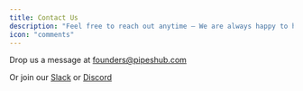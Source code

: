 ```yaml
---
title: Contact Us
description: "Feel free to reach out anytime — We are always happy to help!"
icon: "comments"
---
```


Drop us a message at [founders@pipeshub.com](mailto:founders@pipeshub.com)

Or join our [Slack]()
or [Discord]()
